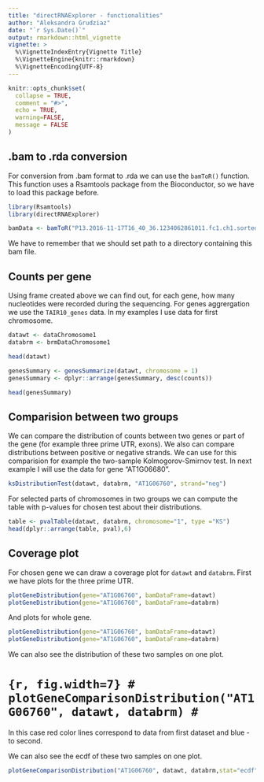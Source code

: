 ```yaml
---
title: "directRNAExplorer - functionalities"
author: "Aleksandra Grudziaz"
date: "`r Sys.Date()`"
output: rmarkdown::html_vignette
vignette: >
  %\VignetteIndexEntry{Vignette Title}
  %\VignetteEngine{knitr::rmarkdown}
  %\VignetteEncoding{UTF-8}
---
```


```r
knitr::opts_chunk$set(
  collapse = TRUE,
  comment = "#>",
  echo = TRUE, 
  warning=FALSE, 
  message = FALSE
)
```

## .bam to .rda conversion

For conversion from .bam format to .rda we can use the `bamToR()` function. This function uses a Rsamtools package from the Bioconductor, so we have to load this package before.

```r
library(Rsamtools)
library(directRNAExplorer)
```
```r
bamData <- bamToR("P13.2016-11-17T16_40_36.1234062861011.fc1.ch1.sorted.bam")
```

We have to remember that we should set path to a directory containing this bam file.

## Counts per gene

Using frame created above we can find out, for each gene, how many nucleotides were recorded during the sequencing. For genes aggrergation we use the `TAIR10_genes` data. In my examples I use data for first chromosome.

```r
datawt <- dataChromosome1
databrm <- brmDataChromosome1
```
```r
head(datawt)
```

```r
genesSummary <- genesSummarize(datawt, chromosome = 1)
genesSummary <- dplyr::arrange(genesSummary, desc(counts))

head(genesSummary)
```


## Comparision between two groups

We can compare the distribution of counts between two genes or part of the gene (for example three prime UTR, exons). We also can compare distributions between positive or negative strands. We can use for this comparision for example the two-sample Kolmogorov-Smirnov test.
In next example I will use the data for gene "AT1G06680".

```r
ksDistributionTest(datawt, databrm, "AT1G06760", strand="neg")
```


For selected parts of chromosomes in two groups we can compute the table with p-values for chosen test about their distributions.

```r
table <- pvalTable(datawt, databrm, chromosome="1", type ="KS")
head(dplyr::arrange(table, pval),6)
```
## Coverage plot

For chosen gene we can draw a coverage plot for `datawt` and `databrm`.
First we have plots for the three prime UTR.
```r
plotGeneDistribution(gene="AT1G06760", bamDataFrame=datawt)
plotGeneDistribution(gene="AT1G06760", bamDataFrame=databrm)
```

And plots for whole gene.
```r
plotGeneDistribution(gene="AT1G06760", bamDataFrame=datawt)
plotGeneDistribution(gene="AT1G06760", bamDataFrame=databrm)

```


We can also see the distribution of these two samples on one plot.

# ```{r, fig.width=7}
# plotGeneComparisonDistribution("AT1G06760", datawt, databrm)
# ```



In this case red color lines correspond to data from first dataset and blue - to second. 



We can also see the ecdf of these two samples on one plot.

```r
plotGeneComparisonDistribution("AT1G06760", datawt, databrm,stat="ecdf")

```


